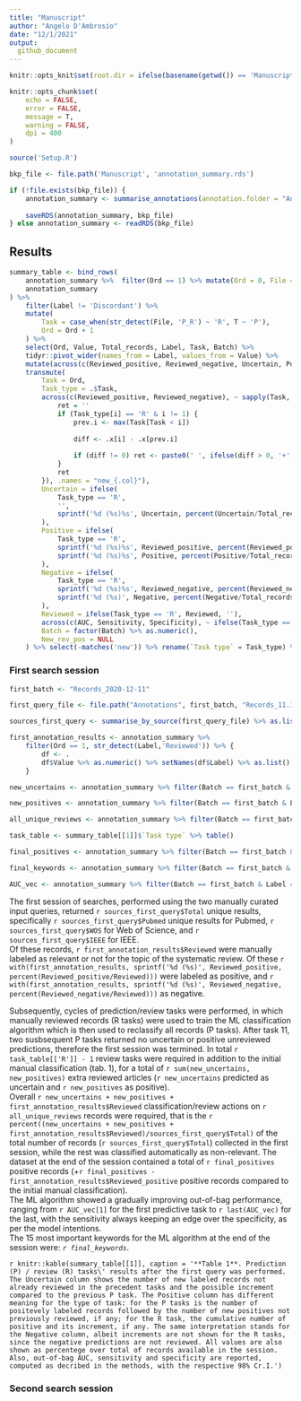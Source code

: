 ```yaml
---
title: "Manuscript"
author: "Angelo D'Ambrosio"
date: "12/1/2021"
output:
  github_document
---
```


```r

knitr::opts_knit$set(root.dir = ifelse(basename(getwd()) == 'Manuscript', dirname(getwd()), getwd()))

knitr::opts_chunk$set(
	echo = FALSE,
	error = FALSE,
	message = T,
	warning = FALSE,
	dpi = 400
)

source('Setup.R')

bkp_file <- file.path('Manuscript', 'annotation_summary.rds')

if (!file.exists(bkp_file)) {
	annotation_summary <- summarise_annotations(annotation.folder = "Annotations", plot = F)
	
	saveRDS(annotation_summary, bkp_file)
} else annotation_summary <- readRDS(bkp_file)

```

## Results

```r

summary_table <- bind_rows(
	annotation_summary %>%  filter(Ord == 1) %>% mutate(Ord = 0, File = 'Input_P_R', Value = replace(Value, !str_detect(Label, 'Reviewed'), 0)),
	annotation_summary 
) %>% 
	filter(Label != 'Discordant') %>% 
	mutate(
		Task = case_when(str_detect(File, 'P_R') ~ 'R', T ~ 'P'),
		Ord = Ord + 1
	) %>% 
	select(Ord, Value, Total_records, Label, Task, Batch) %>% 
	tidyr::pivot_wider(names_from = Label, values_from = Value) %>%
	mutate(across(c(Reviewed_positive, Reviewed_negative, Uncertain, Positive, Negative), as.numeric)) %>% 
	transmute(
		Task = Ord,
		Task_type = .$Task,
		across(c(Reviewed_positive, Reviewed_negative), ~ sapply(Task, function(i) {
			ret = ''
			if (Task_type[i] == 'R' & i != 1) {
				prev.i <- max(Task[Task < i])
				
				diff <- .x[i] - .x[prev.i]
				
				if (diff != 0) ret <- paste0(' ', ifelse(diff > 0, '+', ''), diff)
			}
			ret
		}), .names = "new_{.col}"),
		Uncertain = ifelse(
			Task_type == 'R',
			'',
			sprintf('%d (%s)%s', Uncertain, percent(Uncertain/Total_records), ifelse(New_uncertain > 0 , paste0(' +', New_uncertain), ''))
		),
		Positive = ifelse(
			Task_type == 'R',
			sprintf('%d (%s)%s', Reviewed_positive, percent(Reviewed_positive/Total_records), new_Reviewed_positive),
			sprintf('%d (%s)%s', Positive, percent(Positive/Total_records), ifelse(New_positive > 0, paste0(' +', New_positive), ''))
		),
		Negative = ifelse(
			Task_type == 'R',
			sprintf('%d (%s)%s', Reviewed_negative, percent(Reviewed_negative/Total_records), new_Reviewed_negative),
			sprintf('%d (%s)', Negative, percent(Negative/Total_records))
		),
		Reviewed = ifelse(Task_type == 'R', Reviewed, ''),
		across(c(AUC, Sensitivity, Specificity), ~ ifelse(Task_type == 'P', .x, ''), .names = '{.col} [98% Cr.I.]'),
		Batch = factor(Batch) %>% as.numeric(),
		New_rev_pos = NULL
	) %>% select(-matches('new')) %>% rename(`Task type` = Task_type) %>% group_split(Batch) %>% lapply(function(df) select(df, -Batch))
```

### First search session

```r

first_batch <- "Records_2020-12-11"

first_query_file <- file.path("Annotations", first_batch, "Records_11.12.20.xlsx")

sources_first_query <- summarise_by_source(first_query_file) %>% as.list()

first_annotation_results <- annotation_summary %>%
	filter(Ord == 1, str_detect(Label,'Reviewed')) %>% {
		df <- .
		df$Value %>% as.numeric() %>% setNames(df$Label) %>% as.list()
	}

new_uncertains <- annotation_summary %>% filter(Batch == first_batch & Label == 'New_uncertain') %>% pull(Value) %>% as.numeric() %>% sum()

new_positives <- annotation_summary %>% filter(Batch == first_batch & Label == 'New_positive') %>% pull(Value) %>% as.numeric() %>% sum()

all_unique_reviews <- annotation_summary %>% filter(Batch == first_batch & Label == 'Reviewed') %>% pull(Value) %>% as.numeric() %>% max()

task_table <- summary_table[[1]]$`Task type` %>% table()

final_positives <- annotation_summary %>% filter(Batch == first_batch & Label == 'Reviewed_positive') %>% pull(Value) %>% as.numeric() %>% max()

final_keywords <- annotation_summary %>% filter(Batch == first_batch & Label == 'Important_vars') %>% pull(Value) %>% last()

AUC_vec <- annotation_summary %>% filter(Batch == first_batch & Label == 'AUC') %>% pull(Value)
```


The first session of searches, performed using the two manually curated input queries, returned `r sources_first_query$Total` unique results, specifically `r sources_first_query$Pubmed` unique results for Pubmed, `r sources_first_query$WOS` for Web of Science, and `r sources_first_query$IEEE` for IEEE.\
Of these records, `r first_annotation_results$Reviewed` were manually labeled as relevant or not for the topic of the systematic review. Of these `r with(first_annotation_results, sprintf('%d (%s)', Reviewed_positive, percent(Reviewed_positive/Reviewed)))` were labeled as positive, and `r with(first_annotation_results, sprintf('%d (%s)', Reviewed_negative, percent(Reviewed_negative/Reviewed)))` as negative.

Subsequently, cycles of prediction/review tasks were performed, in which manually reviewed records (R tasks) were used to train the ML classification algorithm which is then used to reclassify all records (P tasks). After task 11, two susbsequent P tasks returned no uncertain or positive unreviewed predictions, therefore the first session was termined. In total `r task_table[['R']] - 1` review tasks were required in addition to the initial manual classification (tab. 1), for a total of `r sum(new_uncertains, new_positives)` extra reviewed articles (`r new_uncertains` predicted as uncertain and `r new_positives` as positive).\
Overall `r new_uncertains + new_positives + first_annotation_results$Reviewed` classification/review actions on `r all_unique_reviews` records were required, that is the `r percent((new_uncertains + new_positives + first_annotation_results$Reviewed)/sources_first_query$Total)` of the total number of records (`r sources_first_query$Total`) collected in the first session, while the rest was classified automatically as non-relevant.
The dataset at the end of the session contained a total of `r final_positives` positive records (+`r final_positives - first_annotation_results$Reviewed_positive` positive records compared to the initial manual classification).\
The ML algorithm showed a gradually improving out-of-bag performance, ranging from `r AUC_vec[1]` for the first predictive task to `r last(AUC_vec)` for the last, with the sensitivity always keeping an edge over the specificity, as per the model intentions.\
The 15 most important keywords for the ML algorithm at the end of the session were: *`r final_keywords`*.

`r knitr::kable(summary_table[[1]], caption = '**Table 1**. Prediction (P) / review (R) tasks\' results after the first query was performed. The Uncertain column shows the number of new labeled records not already reviewed in the precedent tasks and the possible increment compared to the previous P task. The Positive column has different meaning for the type of task: for the P tasks is the number of positevely labeled records followed by the number of new positives not previously reviewed, if any; for the R task, the cumulative number of positive and its increment, if any. The same interpretation stands for the Negative column, albeit increments are not shown for the R tasks, since the negative predictions are not reviewed. All values are also shown as percentege over total of records available in the session. Also, out-of-bag AUC, sensitivity and specificity are reported, computed as decribed in the methods, with the respective 98% Cr.I.')`


### Second search session
